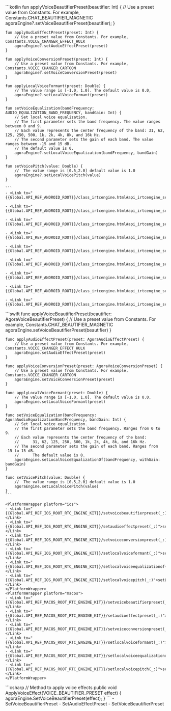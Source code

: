 <PlatformWrapper platform="android">
    ```kotlin
    fun applyVoiceBeautifierPreset(beautifier: Int) {
        // Use a preset value from Constants. For example, Constants.CHAT_BEAUTIFIER_MAGNETIC
        agoraEngine?.setVoiceBeautifierPreset(beautifier);
    }

    fun applyAudioEffectPreset(preset: Int) {
        // Use a preset value from Constants. For example, Constants.VOICE_CHANGER_EFFECT_HULK
        agoraEngine?.setAudioEffectPreset(preset)
    }

    fun applyVoiceConversionPreset(preset: Int) {
        // Use a preset value from Constants. For example, Constants.VOICE_CHANGER_CARTOON
        agoraEngine?.setVoiceConversionPreset(preset)
    }

    fun applyLocalVoiceFormant(preset: Double) {
        // The value range is [-1.0, 1.0]. The default value is 0.0,
        agoraEngine?.setLocalVoiceFormant(preset)
    }

    fun setVoiceEqualization(bandFrequency: AUDIO_EQUALIZATION_BAND_FREQUENCY, bandGain: Int) {
        // Set local voice equalization.
        // The first parameter sets the band frequency. The value ranges between 0 and 9.
        // Each value represents the center frequency of the band: 31, 62, 125, 250, 500, 1k, 2k, 4k, 8k, and 16k Hz.
        // The second parameter sets the gain of each band. The value ranges between -15 and 15 dB.
        // The default value is 0.
        agoraEngine?.setLocalVoiceEqualization(bandFrequency, bandGain)
    }

    fun setVoicePitch(value: Double) {
        //  The value range is [0.5,2.0] default value is 1.0
        agoraEngine?.setLocalVoicePitch(value)
    }
    
    ```
    - <Link to="{{Global.API_REF_ANDROID_ROOT}}/class_irtcengine.html#api_irtcengine_setlocalvoiceequalization">setLocalVoiceEqualization</Link>

    - <Link to="{{Global.API_REF_ANDROID_ROOT}}/class_irtcengine.html#api_irtcengine_setaudioeffectpreset">setAudioEffectPreset</Link>

    - <Link to="{{Global.API_REF_ANDROID_ROOT}}/class_irtcengine.html#api_irtcengine_setaudioeffectparameters">setAudioEffectParameters</Link>

    - <Link to="{{Global.API_REF_ANDROID_ROOT}}/class_irtcengine.html#api_irtcengine_setvoicebeautifierpreset">setVoiceBeautifierPreset</Link>

    - <Link to="{{Global.API_REF_ANDROID_ROOT}}/class_irtcengine.html#api_irtcengine_setvoiceconversionpreset">setVoiceConversionPreset</Link>

    - <Link to="{{Global.API_REF_ANDROID_ROOT}}/class_irtcengine.html#api_irtcengine_setvoicebeautifierparameters">setVoiceBeautifierParameters</Link>

    - <Link to="{{Global.API_REF_ANDROID_ROOT}}/class_irtcengine.html#api_irtcengine_setlocalvoicereverb">setLocalVoiceReverb</Link>

    - <Link to="{{Global.API_REF_ANDROID_ROOT}}/class_irtcengine.html#api_irtcengine_setlocalvoicereverbpreset">setLocalVoiceReverbPreset</Link>

    - <Link to="{{Global.API_REF_ANDROID_ROOT}}/class_irtcengine.html#api_irtcengine_setlocalvoicepitch">setLocalVoicePitch</Link>
</PlatformWrapper>
<PlatformWrapper platform={["ios","macos"]}>
    ```swift
    func applyVoiceBeautifierPreset(beautifier: AgoraVoiceBeautifierPreset) {
        // Use a preset value from Constants. For example, Constants.CHAT_BEAUTIFIER_MAGNETIC
        agoraEngine.setVoiceBeautifierPreset(beautifier)
    }

    func applyAudioEffectPreset(preset: AgoraAudioEffectPreset) {
        // Use a preset value from Constants. For example, Constants.VOICE_CHANGER_EFFECT_HULK
        agoraEngine.setAudioEffectPreset(preset)
    }

    func applyVoiceConversionPreset(preset: AgoraVoiceConversionPreset) {
        // Use a preset value from Constants. For example, Constants.VOICE_CHANGER_CARTOON
        agoraEngine.setVoiceConversionPreset(preset)
    }

    func applyLocalVoiceFormant(preset: Double) {
        // The value range is [-1.0, 1.0]. The default value is 0.0,
        agoraEngine.setLocalVoiceFormant(preset)
    }

    func setVoiceEqualization(bandFrequency: AgoraAudioEqualizationBandFrequency, bandGain: Int) {
        // Set local voice equalization.
        // The first parameter sets the band frequency. Ranges from 0 to 9.
        // Each value represents the center frequency of the band:
        //      31, 62, 125, 250, 500, 1k, 2k, 4k, 8k, and 16k Hz.
        // The second parameter sets the gain of each band. Ranges from -15 to 15 dB.
        //      The default value is 0.
        agoraEngine.setLocalVoiceEqualizationOf(bandFrequency, withGain: bandGain)
    }

    func setVoicePitch(value: Double) {
        //  The value range is [0.5,2.0] default value is 1.0
        agoraEngine.setLocalVoicePitch(value)
    }
    ```

    <PlatformWrapper platform="ios">
    - <Link to="{{Global.API_REF_IOS_ROOT_RTC_ENGINE_KIT}}/setvoicebeautifierpreset(_:)">setVoiceBeautifierPreset(_:)</Link>
    - <Link to="{{Global.API_REF_IOS_ROOT_RTC_ENGINE_KIT}}/setaudioeffectpreset(_:)">setAudioEffectPreset(_:)</Link>
    - <Link to="{{Global.API_REF_IOS_ROOT_RTC_ENGINE_KIT}}/setvoiceconversionpreset(_:)">setVoiceConversionPreset(_:)</Link>
    - <Link to="{{Global.API_REF_IOS_ROOT_RTC_ENGINE_KIT}}/setlocalvoiceformant(_:)">setLocalVoiceFormant(_:)</Link>
    - <Link to="{{Global.API_REF_IOS_ROOT_RTC_ENGINE_KIT}}/setlocalvoiceequalizationof(_:withgain:)">setLocalVoiceEqualizationOf(_:withGain:)</Link>
    - <Link to="{{Global.API_REF_IOS_ROOT_RTC_ENGINE_KIT}}/setlocalvoicepitch(_:)">setLocalVoicePitch(_:)</Link>
    </PlatformWrapper>
    <PlatformWrapper platform="macos">
    - <Link to="{{Global.API_REF_MACOS_ROOT_RTC_ENGINE_KIT}}/setvoicebeautifierpreset(_:)">setVoiceBeautifierPreset(_:)</Link>
    - <Link to="{{Global.API_REF_MACOS_ROOT_RTC_ENGINE_KIT}}/setaudioeffectpreset(_:)">setAudioEffectPreset(_:)</Link>
    - <Link to="{{Global.API_REF_MACOS_ROOT_RTC_ENGINE_KIT}}/setvoiceconversionpreset(_:)">setVoiceConversionPreset(_:)</Link>
    - <Link to="{{Global.API_REF_MACOS_ROOT_RTC_ENGINE_KIT}}/setlocalvoiceformant(_:)">setLocalVoiceFormant(_:)</Link>
    - <Link to="{{Global.API_REF_MACOS_ROOT_RTC_ENGINE_KIT}}/setlocalvoiceequalizationof(_:withgain:)">setLocalVoiceEqualizationOf(_:withGain:)</Link>
    - <Link to="{{Global.API_REF_MACOS_ROOT_RTC_ENGINE_KIT}}/setlocalvoicepitch(_:)">setLocalVoicePitch(_:)</Link>
    </PlatformWrapper>
</PlatformWrapper>
<PlatformWrapper platform="unity">
    ```csharp
    // Method to apply voice effects
    public void ApplyVoiceEffect(VOICE_BEAUTIFIER_PRESET effect)
    {
        agoraEngine.SetVoiceBeautifierPreset(effect);
    }
    ```
    - <Link to="{{Global.API_REF_UNITY_ROOT}}/class_irtcengine.html#api_irtcengine_setvoicebeautifierpreset">SetVoiceBeautifierPreset</Link>
    - <Link to="{{Global.API_REF_UNITY_ROOT}}/class_irtcengine.html#api_irtcengine_setaudioeffectpreset">SetAudioEffectPreset</Link>
    - <Link to="{{Global.API_REF_UNITY_ROOT}}/class_irtcengine.html#api_irtcengine_setvoiceconversionpreset">SetVoiceBeautifierPreset</Link>
</PlatformWrapper>